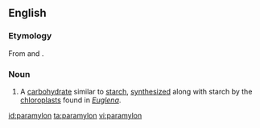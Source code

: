 ==English==

===Etymology===
From {{m|en|para-}} and {{etyl|grc|en}} {{m|grc|ἄμυλον||starch}}.

===Noun===
{{en-noun}}

# {{lb|en|biochemistry}} A [[carbohydrate]] similar to [[starch]], [[synthesize]]d along with starch by the [[chloroplast]]s found in ''[[Euglena]]''.

[[id:paramylon]]
[[ta:paramylon]]
[[vi:paramylon]]